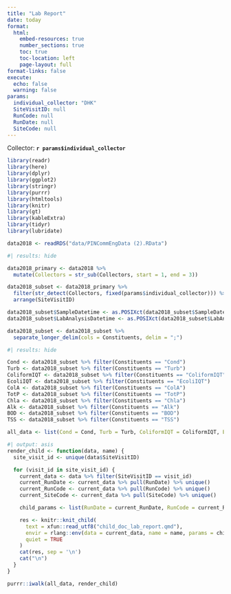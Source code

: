 ```yaml
---
title: "Lab Report"
date: today
format:
  html:
    embed-resources: true
    number_sections: true
    toc: true
    toc-location: left
    page-layout: full
format-links: false
execute:
  echo: false
  warning: false
params:
  individual_collector: "DHK"
  SiteVisitID: null
  RunCode: null
  RunDate: null
  SiteCode: null
---
```


Collector: **`r params$individual_collector`**

```r
library(readr)
library(here)
library(dplyr)
library(ggplot2)
library(stringr)
library(purrr)
library(htmltools)
library(knitr)
library(gt)
library(kableExtra)
library(tidyr)
library(lubridate)

data2018 <- readRDS("data/PINCommEngData (2).RData")
```

```r
#| results: hide

data2018_primary <- data2018 %>%
  mutate(Collectors = str_sub(Collectors, start = 1, end = 3))

data2018_subset <- data2018_primary %>%
  filter(str_detect(Collectors, fixed(params$individual_collector))) %>%
  arrange(SiteVisitID)

data2018_subset$SampleDatetime <- as.POSIXct(data2018_subset$SampleDatetime, format = "%m/%d/%Y %H:%M:%S")
data2018_subset$LabAnalysisDatetime <- as.POSIXct(data2018_subset$LabAnalysisDatetime, format = "%m/%d/%Y %H:%M:%S")

data2018_subset <- data2018_subset %>%
  separate_longer_delim(cols = Constituents, delim = ";")

```


```r
#| results: hide

Cond <- data2018_subset %>% filter(Constituents == "Cond")
Turb <- data2018_subset %>% filter(Constituents == "Turb")
ColiformIQT <- data2018_subset %>% filter(Constituents == "ColiformIQT")
EcoliIQT <- data2018_subset %>% filter(Constituents == "EcoliIQT")
ColA <- data2018_subset %>% filter(Constituents == "ColA")
TotP <- data2018_subset %>% filter(Constituents == "TotP")
Chla <- data2018_subset %>% filter(Constituents == "Chla")
Alk <- data2018_subset %>% filter(Constituents == "Alk")
BOD <- data2018_subset %>% filter(Constituents == "BOD")
TSS <- data2018_subset %>% filter(Constituents == "TSS")

all_data <- list(Cond = Cond, Turb = Turb, ColiformIQT = ColiformIQT, EcoliIQT = EcoliIQT, ColA = ColA, TotP = TotP, Chla = Chla, Alk = Alk, BOD = BOD, TSS = TSS)

```


```r
#| output: asis
render_child <- function(data, name) {
  site_visit_id <- unique(data$SiteVisitID)

  for (visit_id in site_visit_id) {
    current_data <- data %>% filter(SiteVisitID == visit_id)
    current_RunDate <- current_data %>% pull(RunDate) %>% unique()
    current_RunCode <- current_data %>% pull(RunCode) %>% unique()
    current_SiteCode <- current_data %>% pull(SiteCode) %>% unique()

    child_params <- list(RunDate = current_RunDate, RunCode = current_RunCode, SiteCode = current_SiteCode, SiteVisitID = visit_id)

    res <- knitr::knit_child(
      text = xfun::read_utf8("child_doc_lab_report.qmd"),
      envir = rlang::env(data = current_data, name = name, params = child_params),
      quiet = TRUE
    )
    cat(res, sep = '\n')
    cat("\n")
  }
}

purrr::iwalk(all_data, render_child)
```


